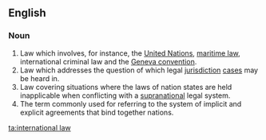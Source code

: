 ==English==
{{wikipedia}}

===Noun===
{{en-noun|-}}

#Law which involves, for instance, the [[United Nations]], [[maritime law]], international criminal law and the [[Geneva convention]].
#Law which addresses the question of which legal [[jurisdiction]] [[case]]s may be heard in.
#Law covering situations where the laws of nation states are held inapplicable when conflicting with a [[supranational]] legal system.
#The term commonly used for referring to the system of implicit and explicit agreements that bind together nations.

[[ta:international law]]